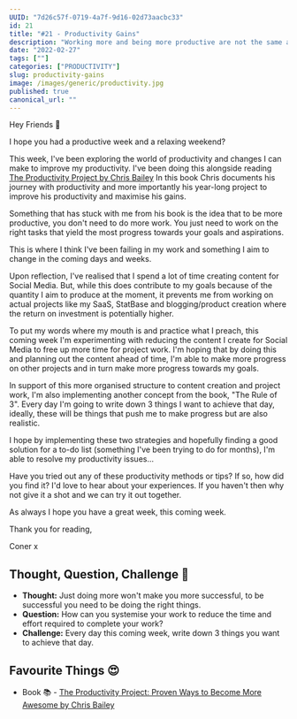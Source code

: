 ```yaml
---
UUID: "7d26c57f-0719-4a7f-9d16-02d73aacbc33"
id: 21
title: "#21 - Productivity Gains"
description: "Working more and being more productive are not the same and in fact, we can achieve the latter without needing the former. That's what I discuss in this week's edition."
date: "2022-02-27"
tags: [""]
categories: ["PRODUCTIVITY"]
slug: productivity-gains
image: /images/generic/productivity.jpg
published: true
canonical_url: ""
---
```


Hey Friends 👋

I hope you had a productive week and a relaxing weekend?

This week, I've been exploring the world of productivity and changes I can make to improve my productivity. I've been doing this alongside reading [The Productivity Project by Chris Bailey](https://www.amazon.co.uk/Productivity-Project-Proven-Become-Awesome/dp/0349413053) In this book Chris documents his journey with productivity and more importantly his year-long project to improve his productivity and maximise his gains.

Something that has stuck with me from his book is the idea that to be more productive, you don't need to do more work. You just need to work on the right tasks that yield the most progress towards your goals and aspirations.

This is where I think I've been failing in my work and something I aim to change in the coming days and weeks.

Upon reflection, I've realised that I spend a lot of time creating content for Social Media. But, while this does contribute to my goals because of the quantity I aim to produce at the moment, it prevents me from working on actual projects like my SaaS, StatBase and blogging/product creation where the return on investment is potentially higher.

To put my words where my mouth is and practice what I preach, this coming week I'm experimenting with reducing the content I create for Social Media to free up more time for project work. I'm hoping that by doing this and planning out the content ahead of time, I'm able to make more progress on other projects and in turn make more progress towards my goals.

In support of this more organised structure to content creation and project work, I'm also implementing another concept from the book, "The Rule of 3". Every day I'm going to write down 3 things I want to achieve that day, ideally, these will be things that push me to make progress but are also realistic.

I hope by implementing these two strategies and hopefully finding a good solution for a to-do list (something I've been trying to do for months), I'm able to resolve my productivity issues...

Have you tried out any of these productivity methods or tips? If so, how did you find it? I'd love to hear about your experiences. If you haven't then why not give it a shot and we can try it out together.

As always I hope you have a great week, this coming week.

Thank you for reading,

Coner x

## Thought, Question, Challenge 🤔

- **Thought:** Just doing more won't make you more successful, to be successful you need to be doing the right things.
- **Question:** How can you systemise your work to reduce the time and effort required to complete your work?
- **Challenge:** Every day this coming week, write down 3 things you want to achieve that day.

## Favourite Things 😍

- Book 📚 - [The Productivity Project: Proven Ways to Become More Awesome by Chris Bailey](https://www.amazon.co.uk/Productivity-Project-Proven-Become-Awesome/dp/0349413053)
